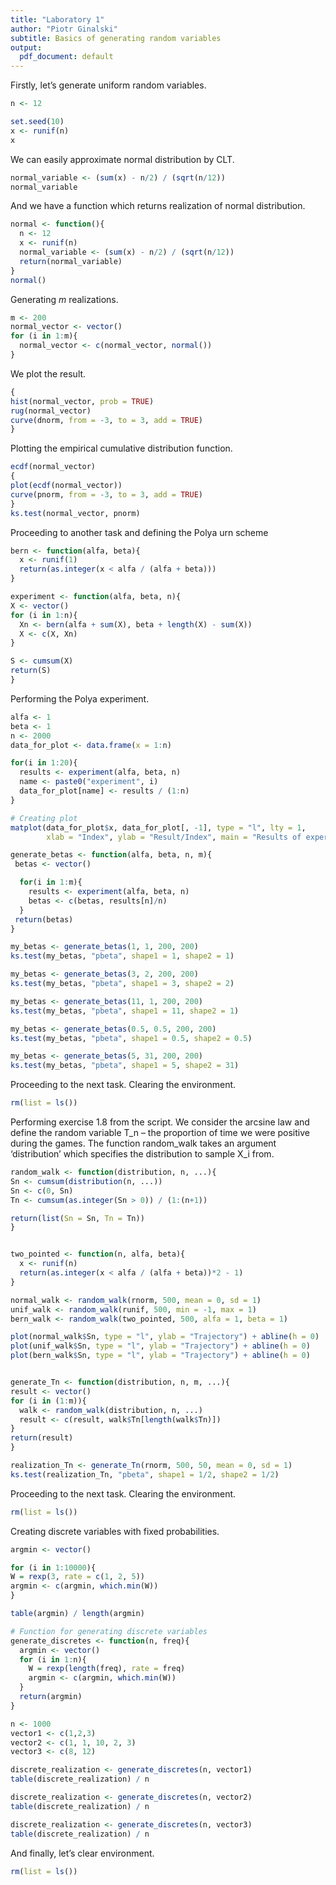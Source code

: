 ```yaml
---
title: "Laboratory 1"
author: "Piotr Ginalski"
subtitle: Basics of generating random variables
output:
  pdf_document: default
---
```


Firstly, let's generate uniform random variables.
```r
n <- 12

set.seed(10)
x <- runif(n)
x
```
We can easily approximate normal distribution by CLT.
```r
normal_variable <- (sum(x) - n/2) / (sqrt(n/12))
normal_variable
```
And we have a function which returns realization of normal distribution.
```r
normal <- function(){
  n <- 12
  x <- runif(n)
  normal_variable <- (sum(x) - n/2) / (sqrt(n/12))
  return(normal_variable)
}
normal()
```
Generating $m$ realizations.
```r
m <- 200
normal_vector <- vector()
for (i in 1:m){
  normal_vector <- c(normal_vector, normal())
}
```
We plot the result.
```r
{
hist(normal_vector, prob = TRUE)
rug(normal_vector)
curve(dnorm, from = -3, to = 3, add = TRUE)
}
```
Plotting the empirical cumulative distribution function.
```r
ecdf(normal_vector)
{
plot(ecdf(normal_vector))
curve(pnorm, from = -3, to = 3, add = TRUE)
}
ks.test(normal_vector, pnorm)
```
Proceeding to another task and defining the Polya urn scheme
```r
bern <- function(alfa, beta){
  x <- runif(1)
  return(as.integer(x < alfa / (alfa + beta)))
}

experiment <- function(alfa, beta, n){
X <- vector()
for (i in 1:n){
  Xn <- bern(alfa + sum(X), beta + length(X) - sum(X))
  X <- c(X, Xn)
}

S <- cumsum(X)
return(S)
}
```
Performing the Polya experiment.
```r
alfa <- 1
beta <- 1
n <- 2000
data_for_plot <- data.frame(x = 1:n)

for(i in 1:20){
  results <- experiment(alfa, beta, n)
  name <- paste0("experiment", i)
  data_for_plot[name] <- results / (1:n)
}

# Creating plot
matplot(data_for_plot$x, data_for_plot[, -1], type = "l", lty = 1,
        xlab = "Index", ylab = "Result/Index", main = "Results of experiments")
```

```r
generate_betas <- function(alfa, beta, n, m){
 betas <- vector()

  for(i in 1:m){
    results <- experiment(alfa, beta, n)
    betas <- c(betas, results[n]/n)
  }
 return(betas)
}

my_betas <- generate_betas(1, 1, 200, 200)
ks.test(my_betas, "pbeta", shape1 = 1, shape2 = 1)

my_betas <- generate_betas(3, 2, 200, 200)
ks.test(my_betas, "pbeta", shape1 = 3, shape2 = 2)

my_betas <- generate_betas(11, 1, 200, 200)
ks.test(my_betas, "pbeta", shape1 = 11, shape2 = 1)

my_betas <- generate_betas(0.5, 0.5, 200, 200)
ks.test(my_betas, "pbeta", shape1 = 0.5, shape2 = 0.5)

my_betas <- generate_betas(5, 31, 200, 200)
ks.test(my_betas, "pbeta", shape1 = 5, shape2 = 31)
```
Proceeding to the next task. Clearing the environment.
```r
rm(list = ls())
```
Performing exercise 1.8 from the script.
We consider the arcsine law and define the random variable T_n – the proportion of time we were positive during the games.
The function random_walk takes an argument 'distribution' which specifies the distribution to sample X_i from.
```r
random_walk <- function(distribution, n, ...){
Sn <- cumsum(distribution(n, ...))
Sn <- c(0, Sn)
Tn <- cumsum(as.integer(Sn > 0)) / (1:(n+1))

return(list(Sn = Sn, Tn = Tn))
}


two_pointed <- function(n, alfa, beta){
  x <- runif(n)
  return(as.integer(x < alfa / (alfa + beta))*2 - 1)
}

normal_walk <- random_walk(rnorm, 500, mean = 0, sd = 1)
unif_walk <- random_walk(runif, 500, min = -1, max = 1)
bern_walk <- random_walk(two_pointed, 500, alfa = 1, beta = 1)

plot(normal_walk$Sn, type = "l", ylab = "Trajectory") + abline(h = 0) 
plot(unif_walk$Sn, type = "l", ylab = "Trajectory") + abline(h = 0)
plot(bern_walk$Sn, type = "l", ylab = "Trajectory") + abline(h = 0)


generate_Tn <- function(distribution, n, m, ...){
result <- vector()
for (i in (1:m)){
  walk <- random_walk(distribution, n, ...)
  result <- c(result, walk$Tn[length(walk$Tn)])
}
return(result)
}

realization_Tn <- generate_Tn(rnorm, 500, 50, mean = 0, sd = 1)
ks.test(realization_Tn, "pbeta", shape1 = 1/2, shape2 = 1/2)
```

Proceeding to the next task. Clearing the environment.
```r
rm(list = ls())
```

Creating discrete variables with fixed probabilities.
```r
argmin <- vector()

for (i in 1:10000){
W = rexp(3, rate = c(1, 2, 5))
argmin <- c(argmin, which.min(W))
}

table(argmin) / length(argmin)

# Function for generating discrete variables
generate_discretes <- function(n, freq){
  argmin <- vector()
  for (i in 1:n){
    W = rexp(length(freq), rate = freq)
    argmin <- c(argmin, which.min(W))
  }
  return(argmin)
}

n <- 1000
vector1 <- c(1,2,3)
vector2 <- c(1, 1, 10, 2, 3)
vector3 <- c(8, 12)

discrete_realization <- generate_discretes(n, vector1)
table(discrete_realization) / n

discrete_realization <- generate_discretes(n, vector2)
table(discrete_realization) / n

discrete_realization <- generate_discretes(n, vector3)
table(discrete_realization) / n

```
And finally, let's clear environment.
```r
rm(list = ls())
```

